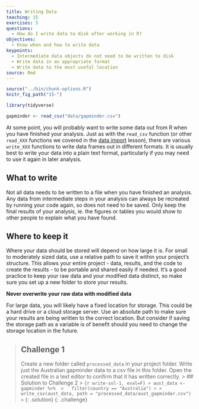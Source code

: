 ```yaml
---
title: Writing Data
teaching: 15
exercises: 5
questions:
  - How do I write data to disk after working in R?
objectives:
  - Know when and how to write data
keypoints:
  - Intermediate data objects do not need to be written to disk
  - Write data in an appropriate format
  - Write data to the most useful location
source: Rmd
---
```


```r
source("../bin/chunk-options.R")
knitr_fig_path("15-")

library(tidyverse)

gapminder <- read_csv("data/gapminder.csv")
```

At some point, you will probably want to write some data out from R when you have finished your
analysis. Just as with the `read_csv` function (or other `read_XXX` functions we covered in the 
[data import]({{ page.root }}{% link _episodes/18-Additional-content---Reading-Data-In.md %}) lesson), there are various `write_XXX` functions to write data frames out in different formats. It is usually best to write 
your data into a plain text format, particularly if you may need to use it again in later analysis.

## What to write

Not all data needs to be written to a file when you have finished an analysis. Any data from
intermediate steps in your analysis can always be recreated by running your code again, so does not
need to be saved. Only keep the final results of your analysis, ie. the figures or tables you would 
show to other people to explain what you have found.

## Where to keep it

Where your data should be stored will depend on how large it is. For small to moderately sized data, 
use a relative path to save it within your project's structure. This allows your entire project - data,
results, and the code to create the results - to be portable and shared easily if needed. It's a good practice to
keep your raw data and your modified data distinct, so make sure you set up a new folder to store 
your results.

**Never overwrite your raw data with modified data**

For large data, you will likely have a fixed location for storage. This could be a hard drive or a 
cloud storage server. Use an absolute path to make sure your results are being written to the correct
location. But consider if saving the storage path as a variable is of benefit should you need to
change the storage location in the future.

> ## Challenge 1
> Create a new folder called `processed_data` in your project folder. Write just the Australian
> gapminder data to a csv file in this folder. Open the created file in a text editor to confirm
> that it has written correctly.
> > ## Solution to Challenge 2
> > ```{r write-sol-1, eval=F}
> > aust_data <- gapminder %>% 
> >   filter(country == "Australia")
> >
> > write_csv(aust_data, path = "processed_data/aust_gapminder.csv")
> > ```
> {: .solution}
{: .challenge}
